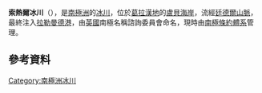 {{coord|67|11|S|67|0|W|display=title}}

'''索熱爾冰川'''（{{lang-en|Saussure Glacier}}），是[[南極洲|南極洲]]的[[冰川|冰川]]，位於[[葛拉漢地|葛拉漢地]]的[[盧貝海岸|盧貝海岸]]，流經[[廷德爾山脈|廷德爾山脈]]，最終注入[[拉勒曼德港|拉勒曼德港]]，由[[英國|英國]]南極名稱諮詢委員會命名，現時由[[南極條約體系|南極條約體系]]管理。

==參考資料==
{{usgs-gazetteer}}

{{DEFAULTSORT:Saussure Glacier}}
[[Category:南極洲冰川|Category:南極洲冰川]]


{{LoubetCoast-geo-stub}}
